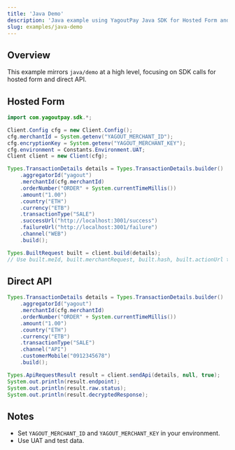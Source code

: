 ```yaml
---
title: 'Java Demo'
description: 'Java example using YagoutPay Java SDK for Hosted Form and API'
slug: examples/java-demo
---
```


## Overview

This example mirrors `java/demo` at a high level, focusing on SDK calls for hosted form and direct API.

## Hosted Form

```java
import com.yagoutpay.sdk.*;

Client.Config cfg = new Client.Config();
cfg.merchantId = System.getenv("YAGOUT_MERCHANT_ID");
cfg.encryptionKey = System.getenv("YAGOUT_MERCHANT_KEY");
cfg.environment = Constants.Environment.UAT;
Client client = new Client(cfg);

Types.TransactionDetails details = Types.TransactionDetails.builder()
    .aggregatorId("yagout")
    .merchantId(cfg.merchantId)
    .orderNumber("ORDER" + System.currentTimeMillis())
    .amount("1.00")
    .country("ETH")
    .currency("ETB")
    .transactionType("SALE")
    .successUrl("http://localhost:3001/success")
    .failureUrl("http://localhost:3001/failure")
    .channel("WEB")
    .build();

Types.BuiltRequest built = client.build(details);
// Use built.meId, built.merchantRequest, built.hash, built.actionUrl to submit form
```

## Direct API

```java
Types.TransactionDetails details = Types.TransactionDetails.builder()
    .aggregatorId("yagout")
    .merchantId(cfg.merchantId)
    .orderNumber("ORDER" + System.currentTimeMillis())
    .amount("1.00")
    .country("ETH")
    .currency("ETB")
    .transactionType("SALE")
    .channel("API")
    .customerMobile("0912345678")
    .build();

Types.ApiRequestResult result = client.sendApi(details, null, true);
System.out.println(result.endpoint);
System.out.println(result.raw.status);
System.out.println(result.decryptedResponse);
```

## Notes

- Set `YAGOUT_MERCHANT_ID` and `YAGOUT_MERCHANT_KEY` in your environment.
- Use UAT and test data.
